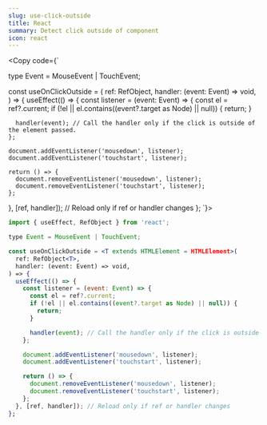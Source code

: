 ```yaml
---
slug: use-click-outside
title: React
summary: Detect click outside of component
icon: react
---
```


<Copy code={`

type Event = MouseEvent | TouchEvent;

const useOnClickOutside = <T extends HTMLElement = HTMLElement>(
ref: RefObject<T>,
handler: (event: Event) => void,
) => {
useEffect(() => {
const listener = (event: Event) => {
const el = ref?.current;
if (!el || el.contains((event?.target as Node) || null)) {
return;
}

      handler(event); // Call the handler only if the click is outside of the element passed.
    };

    document.addEventListener('mousedown', listener);
    document.addEventListener('touchstart', listener);

    return () => {
      document.removeEventListener('mousedown', listener);
      document.removeEventListener('touchstart', listener);
    };

}, [ref, handler]); // Reload only if ref or handler changes
};
`}>

```jsx
import { useEffect, RefObject } from 'react';

type Event = MouseEvent | TouchEvent;

const useOnClickOutside = <T extends HTMLElement = HTMLElement>(
  ref: RefObject<T>,
  handler: (event: Event) => void,
) => {
  useEffect(() => {
    const listener = (event: Event) => {
      const el = ref?.current;
      if (!el || el.contains((event?.target as Node) || null)) {
        return;
      }

      handler(event); // Call the handler only if the click is outside of the element passed.
    };

    document.addEventListener('mousedown', listener);
    document.addEventListener('touchstart', listener);

    return () => {
      document.removeEventListener('mousedown', listener);
      document.removeEventListener('touchstart', listener);
    };
  }, [ref, handler]); // Reload only if ref or handler changes
};
```

</Copy>
